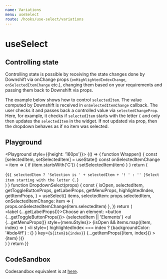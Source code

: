 ```yaml
---
name: Variations
menu: useSelect
route: /hooks/use-select/variations
---
```



# useSelect

## Controlling state

Controlling state is possible by receiving the state changes done by Downshift via onChange props (`onHighlightedIndexChange`,
`onSelectedItemChange` etc.), changing them based on your requirements and passing them back to Downshift via props.

The example below shows how to control `selectedItem`. The value computed by Downshift is received in `onSelectedItemChange`
callback. The user checks it and passes back a controlled value via `selectedChangeProp`. Here, for example, it checks if
`selectedItem` starts with the letter `C` and only then updates the `selectedItem` in the widget. If not updated via prop,
then the dropdown behaves as if no item was selected.

## Playground

<Playground style={{height: '160px'}}>
  {() => {
    function Wrapper() {
      const [selectedItem, setSelectedItem] = useState()
      const onSelectedItemChange = item => {
        if (item.startsWith('C')) {
          setSelectedItem(item)
        }
      }
      return (
        <div>
          <div>{`${
            selectedItem ? 'Selection is ' + selectedItem + '! ' : ''
          }Select item starting with the letter C.`}</div>
          <DropdownSelect
            selectedItem={selectedItem}
            onSelectedItemChange={onSelectedItemChange}
          />
        </div>
      )
    }
    function DropdownSelect(props) {
      const {
        isOpen,
        selectedItem,
        getToggleButtonProps,
        getLabelProps,
        getMenuProps,
        highlightedIndex,
        getItemProps,
      } = useSelect({
        items,
        selectedItem: props.selectedItem,
        onSelectedItemChange: item => {
          props.onSelectedItemChange(item.selectedItem)
        },
      })
      return (
        <div>
          <label {...getLabelProps()}>Choose an element:</label>
          <button {...getToggleButtonProps()}>
            {selectedItem || 'Elements'}
          </button>
          <ul {...getMenuProps()} style={menuStyles}>
            {isOpen &&
              items.map((item, index) => (
                <li
                  style={
                    highlightedIndex === index
                      ? {backgroundColor: '#bde4ff'}
                      : {}
                  }
                  key={`${item}${index}`}
                  {...getItemProps({item, index})}
                >
                  {item}
                </li>
              ))}
          </ul>
        </div>
      )
    }
    return <Wrapper />
  }}
</Playground>

## CodeSandbox

Codesandbox equivalent is at [here](https://codesandbox.io/s/useselect-variations-controlling-state-8tvwj).
